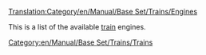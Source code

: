 [[Translation:Category/en/Manual/Base Set/Trains/Engines]]

This is a list of the available [[en/Manual/Trains|train]] engines.

[[Category:en/Manual/Base Set/Trains/Trains]]